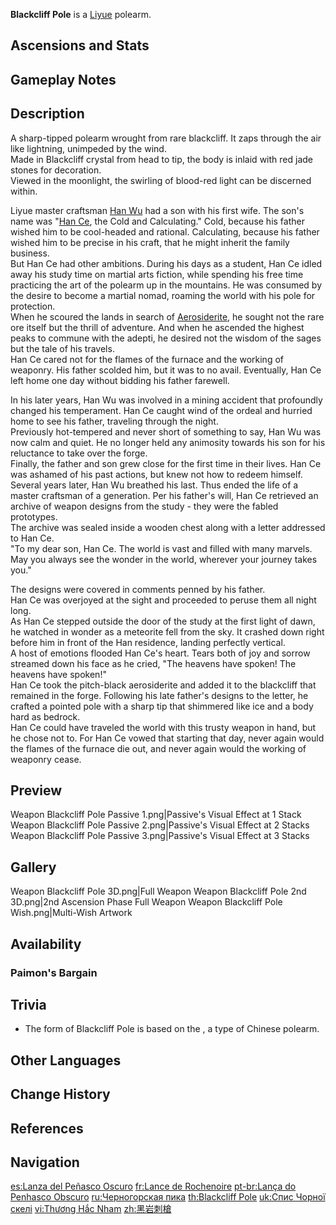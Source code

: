 {{Weapon Infobox
|id             = 13404
|image          = <gallery>
Weapon_Blackcliff Pole.png|Base
Weapon_Blackcliff Pole 2nd.png|2nd Ascension
</gallery>
|type           = Polearm
|series         = Blackcliff
|releaseDate    = 2020-09-28
|quality        = 4
|base_atk       = 42
|2nd_stat_type  = CRIT DMG
|2nd_stat       = 12%
|passive        = Press the Advantage
|effect         = After defeating an opponent, ATK is increased by (var1)% for 30s. This effect has a maximum of 3 stacks, and the duration of each stack is independent of the others.
|eff_rank1_var1 = 12
|eff_rank2_var1 = 15
|eff_rank3_var1 = 18
|eff_rank4_var1 = 21
|eff_rank5_var1 = 24
|obtain         = Paimon's Bargains
}}
{{Description|A weapon made of blackstone and aerosiderite. There is a dark crimson glow on its cold black sheen.}}
'''Blackcliff Pole''' is a [[Liyue]] polearm.

==Ascensions and Stats==
{{Weapon Ascensions and Stats
|ascendMat1 = Mist Veiled Lead Elixir
|ascendMat2 = Mist Veiled Mercury Elixir
|ascendMat3 = Mist Veiled Gold Elixir
|ascendMat4 = Mist Veiled Primo Elixir
|bossMat1   = Mist Grass Pollen
|bossMat2   = Mist Grass
|bossMat3   = Mist Grass Wick
|commonMat1 = Recruit's Insignia
|commonMat2 = Sergeant's Insignia
|commonMat3 = Lieutenant's Insignia
}}

==Gameplay Notes==
{{Transclude|Blackcliff Series|Gameplay Notes}}

==Description==
A sharp-tipped polearm wrought from rare blackcliff. It zaps through the air like lightning, unimpeded by the wind.<br />
Made in Blackcliff crystal from head to tip, the body is inlaid with red jade stones for decoration.<br />
Viewed in the moonlight, the swirling of blood-red light can be discerned within.

Liyue master craftsman [[Han Wu]] had a son with his first wife. The son's name was "[[Han Ce]], the Cold and Calculating." Cold, because his father wished him to be cool-headed and rational. Calculating, because his father wished him to be precise in his craft, that he might inherit the family business.<br />
But Han Ce had other ambitions. During his days as a student, Han Ce idled away his study time on martial arts fiction, while spending his free time practicing the art of the polearm up in the mountains. He was consumed by the desire to become a martial nomad, roaming the world with his pole for protection.<br />
When he scoured the lands in search of [[Aerosiderite]], he sought not the rare ore itself but the thrill of adventure. And when he ascended the highest peaks to commune with the adepti, he desired not the wisdom of the sages but the tale of his travels.<br />
Han Ce cared not for the flames of the furnace and the working of weaponry. His father scolded him, but it was to no avail. Eventually, Han Ce left home one day without bidding his father farewell.

In his later years, Han Wu was involved in a mining accident that profoundly changed his temperament. Han Ce caught wind of the ordeal and hurried home to see his father, traveling through the night.<br />
Previously hot-tempered and never short of something to say, Han Wu was now calm and quiet. He no longer held any animosity towards his son for his reluctance to take over the forge.<br />
Finally, the father and son grew close for the first time in their lives. Han Ce was ashamed of his past actions, but knew not how to redeem himself.<br />
Several years later, Han Wu breathed his last. Thus ended the life of a master craftsman of a generation. Per his father's will, Han Ce retrieved an archive of weapon designs from the study - they were the fabled prototypes.<br />
The archive was sealed inside a wooden chest along with a letter addressed to Han Ce.<br />
"To my dear son, Han Ce. The world is vast and filled with many marvels. May you always see the wonder in the world, wherever your journey takes you."

The designs were covered in comments penned by his father.<br />
Han Ce was overjoyed at the sight and proceeded to peruse them all night long.<br />
As Han Ce stepped outside the door of the study at the first light of dawn, he watched in wonder as a meteorite fell from the sky. It crashed down right before him in front of the Han residence, landing perfectly vertical.<br />
A host of emotions flooded Han Ce's heart. Tears both of joy and sorrow streamed down his face as he cried, "The heavens have spoken! The heavens have spoken!"<br />
Han Ce took the pitch-black aerosiderite and added it to the blackcliff that remained in the forge. Following his late father's designs to the letter, he crafted a pointed pole with a sharp tip that shimmered like ice and a body hard as bedrock.<br />
Han Ce could have traveled the world with this trusty weapon in hand, but he chose not to. For Han Ce vowed that starting that day, never again would the flames of the furnace die out, and never again would the working of weaponry cease.

==Preview==
<gallery>
Weapon Blackcliff Pole Passive 1.png|Passive's Visual Effect at 1 Stack
Weapon Blackcliff Pole Passive 2.png|Passive's Visual Effect at 2 Stacks
Weapon Blackcliff Pole Passive 3.png|Passive's Visual Effect at 3 Stacks
</gallery>

==Gallery==
<gallery>
Weapon Blackcliff Pole 3D.png|Full Weapon
Weapon Blackcliff Pole 2nd 3D.png|2nd Ascension Phase Full Weapon
Weapon Blackcliff Pole Wish.png|Multi-Wish Artwork
</gallery>

==Availability==
===Paimon's Bargain===
{{Paimon's Bargains History}}

==Trivia==
* The form of Blackcliff Pole is based on the {{w|Ji (polearm)|''ji''}}, a type of Chinese polearm.

==Other Languages==
{{Flex|
===Weapon===
{{Other Languages
|en      = Blackcliff Pole
|zhs     = 黑岩刺枪
|zhs_rm  = Hēiyán Cìqiāng
|zht     = 黑岩刺槍
|zht_rm  = Hēiyán Cìqiāng
|zh_tl   = {{Lex|Blackcliff|zh}} Spear
|ja      = 黒岩の突槍
|ja_rm   = Kokugan no Tossou<ref>HoYoverse Japanese Customer Support Response: [[:File:CS JA Weapon Pronunciation Reply.png|Japanese Pronunciation of Various Weapons]]</ref>
|ja_tl   = {{Lex|Blackcliff|ja}} Spear
|ko      = {{tt|흑암창|黑岩槍}}
|ko_rm   = Heuk'am-chang
|ko_tl   = {{Lex|Blackcliff|ko}} Spear
|es      = Lanza del Peñasco Oscuro
|es_tl   = {{Lex|Blackcliff|es}} Spear
|fr      = Lance de Rochenoire
|fr_tl   = {{Lex|Blackcliff|fr}} Spear
|ru      = Черногорская пика
|ru_tl   = {{Lex|Blackcliff|ru}} Pike
|th      = Blackcliff Pole
|vi      = Thương Hắc Nham
|vi_tl   = {{Lex|Blackcliff|vi}} Spear
|de      = Schwarzsteinlanze
|de_tl   = {{Lex|Blackcliff|de}} Lance
|id      = Blackcliff Pole
|pt      = Lança do Penhasco Obscuro
|pt_tl   = {{Lex|Blackcliff|pt}} Lance
|tr      = Kara Kaya Kargısı
|tr_tl   = 
|it      = Lancia di Rupenera
|it_tl   = {{Lex|Blackcliff|it}} Spear
}}
|
===Passive===
{{Transclude|Blackcliff Series|Other Languages}}
}}

==Change History==
{{Change History|1.0}}

==References==
{{Reflist}}

==Navigation==
{{Weapons by Series Navbox|series=Blackcliff}}
{{Weapon Navbox|type=Polearms}}

[[es:Lanza del Peñasco Oscuro]]
[[fr:Lance de Rochenoire]]
[[pt-br:Lança do Penhasco Obscuro]]
[[ru:Черногорская пика]]
[[th:Blackcliff Pole]]
[[uk:Спис Чорної скелі]]
[[vi:Thương Hắc Nham]]
[[zh:黑岩刺槍]]